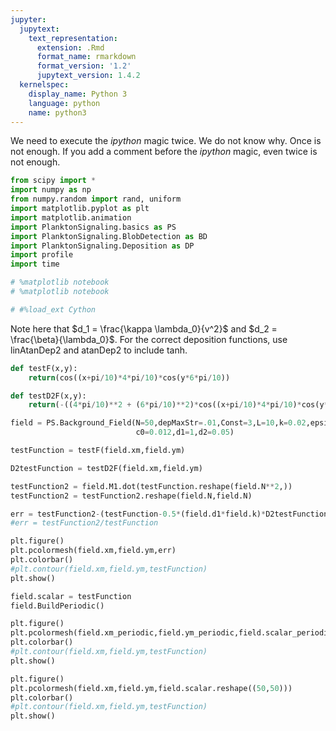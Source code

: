 ```yaml
---
jupyter:
  jupytext:
    text_representation:
      extension: .Rmd
      format_name: rmarkdown
      format_version: '1.2'
      jupytext_version: 1.4.2
  kernelspec:
    display_name: Python 3
    language: python
    name: python3
---
```


We need to execute the *ipython* magic twice.  We do not know why.  Once is not enough.  If you add a comment before the *ipython* magic, even twice is not enough.

```python
from scipy import *
import numpy as np
from numpy.random import rand, uniform
import matplotlib.pyplot as plt
import matplotlib.animation
import PlanktonSignaling.basics as PS
import PlanktonSignaling.BlobDetection as BD
import PlanktonSignaling.Deposition as DP
import profile
import time

# %matplotlib notebook
# %matplotlib notebook

# #%load_ext Cython
```

Note here that $d_1 = \frac{\kappa \lambda_0}{v^2}$ and $d_2 = \frac{\beta}{\lambda_0}$. For the correct deposition functions, use linAtanDep2 and atanDep2 to include tanh.

```python
def testF(x,y):
    return(cos((x+pi/10)*4*pi/10)*cos(y*6*pi/10))

def testD2F(x,y):
    return(-((4*pi/10)**2 + (6*pi/10)**2)*cos((x+pi/10)*4*pi/10)*cos(y*6*pi/10))

field = PS.Background_Field(N=50,depMaxStr=.01,Const=3,L=10,k=0.02,epsilon=1e-3,depThreshold=0.05, depTransWidth=0.03, num = 30**2, 
                            c0=0.012,d1=1,d2=0.05)

testFunction = testF(field.xm,field.ym)

D2testFunction = testD2F(field.xm,field.ym)

testFunction2 = field.M1.dot(testFunction.reshape(field.N**2,))
testFunction2 = testFunction2.reshape(field.N,field.N)

err = testFunction2-(testFunction-0.5*(field.d1*field.k)*D2testFunction+0.5*field.k*field.d2*testFunction)
#err = testFunction2/testFunction

```

```python
plt.figure()
plt.pcolormesh(field.xm,field.ym,err)
plt.colorbar()
#plt.contour(field.xm,field.ym,testFunction)
plt.show()
```

```python
field.scalar = testFunction
field.BuildPeriodic()
```

```python
plt.figure()
plt.pcolormesh(field.xm_periodic,field.ym_periodic,field.scalar_periodic)
plt.colorbar()
#plt.contour(field.xm,field.ym,testFunction)
plt.show()
```

```python
plt.figure()
plt.pcolormesh(field.xm,field.ym,field.scalar.reshape((50,50)))
plt.colorbar()
#plt.contour(field.xm,field.ym,testFunction)
plt.show()
```

```python

```
